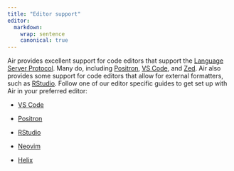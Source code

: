 ```yaml
---
title: "Editor support"
editor:
  markdown:
    wrap: sentence
    canonical: true
---
```


Air provides excellent support for code editors that support the [Language Server Protocol](https://microsoft.github.io/language-server-protocol/).
Many do, including [Positron](https://positron.posit.co/), [VS Code](https://code.visualstudio.com/), and [Zed](https://zed.dev/).
Air also provides some support for code editors that allow for external formatters, such as [RStudio](https://posit.co/products/open-source/rstudio/).
Follow one of our editor specific guides to get set up with Air in your preferred editor:

-   [VS Code](editor-vscode.qmd)

-   [Positron](editor-vscode.qmd)

-   [RStudio](editor-rstudio.qmd)

-   [Neovim](editor-neovim.qmd)

-   [Helix](editor-helix.qmd)
